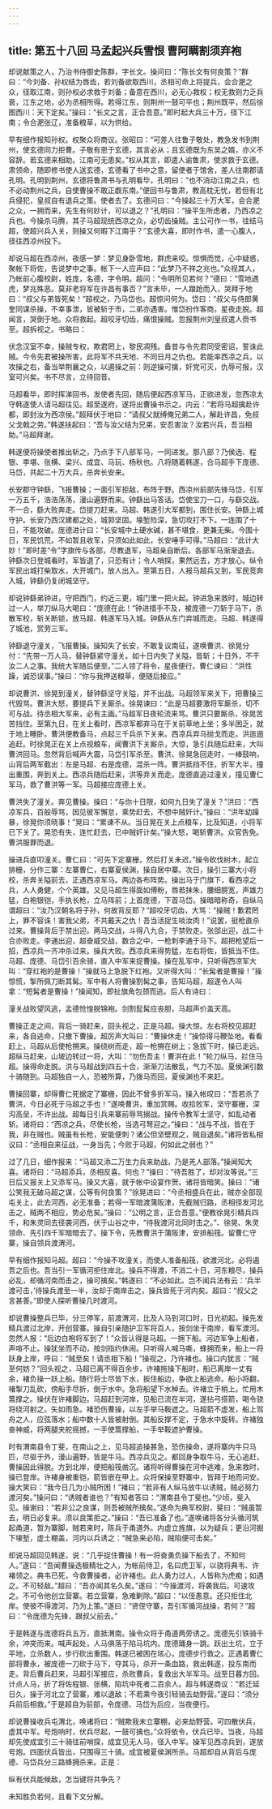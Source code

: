 ```yaml
---
---
---
```

title: 第五十八回 马孟起兴兵雪恨 曹阿瞒割须弃袍
---

却说献策之人，乃治书侍御史陈群，字长文。操问曰：“陈长文有何良策？”群曰：“今刘备、孙权结为唇齿，若刘备欲取西川，丞相可命上将提兵，会合淝之众，径取江南，则孙权必求救于刘备；备意在西川，必无心救权；权无救则力乏兵衰，江东之地，必为丞相所得。若得江东，则荆州一鼓可平也；荆州既平，然后徐图西川：天下定矣。”操曰：“长文之言，正合吾意。”即时起大兵三十万，径下江南；令合淝张辽，准备粮草，以为供给。

早有细作报知孙权。权聚众将商议。张昭曰：“可差人往鲁子敬处，教急发书到荆州，使玄德同力拒曹。子敬有恩于玄德，其言必从；且玄德既为东吴之婿，亦义不容辞。若玄德来相助。江南可无患矣。”权从其言，即遣人谕鲁肃，使求救于玄德。肃领命，随即修书使人送玄德，玄德看了书中之意，留使者于馆舍，差人往南郡请孔明。孔明到荆州，玄德将鲁肃书与孔明看毕，孔明曰：“也不消动江南之兵，也不必动荆州之兵，自使曹操不敢正觑东南。”便回书与鲁肃，教高枕无忧，若但有北兵侵犯，皇叔自有退兵之策。使者去了。玄德问曰：“今操起三十万大军，会合淝之众，一拥而来，先生有何妙计，可以退之？”孔明曰：“操平生所虑者，乃西凉之兵也。今操杀马腾，其子马超现统西凉之众，必切齿操贼。主公可作一书，往结马超，使超兴兵入关，则操又何暇下江南乎？”玄德大喜，即时作书，遣一心腹人，径往西凉州投下。

却说马超在西凉州，夜感一梦：梦见身卧雪地，群虎来咬。惊惧而觉，心中疑惑，聚帐下将佐，告说梦中之事。帐下一人应声曰：“此梦乃不祥之兆也。”众视其人，乃帐前心腹校尉，姓庞，名德，字令明。超问：“令明所见若何？”德曰：“雪地遇虎，梦兆殊恶。莫非老将军在许昌有事否？”言未毕，一人踉跄而入，哭拜于地曰：“叔父与弟皆死矣！”超视之，乃马岱也。超惊问何为。岱曰：“叔父与侍郎黄奎同谋杀操，不幸事泄，皆被斩于市，二弟亦遇害。惟岱扮作客商，星夜走脱。超闻言，哭倒于地。众将救起。超咬牙切齿，痛恨操贼。忽报荆州刘皇叔遣人赍书至。超拆视之。书略曰：

伏念汉室不幸，操贼专权，欺君罔上，黎民凋残。备昔与令先君同受密诏，誓诛此贼。今令先君被操所害，此将军不共天地、不同日月之仇也。若能率西凉之兵，以攻操之右，备当举荆襄之众，以遏操之前：则逆操可擒，奸党可灭，仇辱可报，汉室可兴矣。书不尽言，立待回音。

马超看毕，即时挥涕回书，发使者先回，随后便起西凉军马，正欲进发，忽西凉太守韩遂使人请马超往见。超至遂府，遂将出曹操书示之。内云：“若将马超擒赴许都，即封汝为西凉侯。”超拜伏于地曰：“请叔父就缚俺兄弟二人，解赴许昌，免叔父戈戟之劳。”韩遂扶起曰：“吾与汝父结为兄弟，安忍害汝？汝若兴兵，吾当相助。”马超拜谢。

韩遂便将操使者推出斩之，乃点手下八部军马，一同进发。那八部？乃侯选、程银、李堪、张横、梁兴、成宜、马玩、杨秋也。八将随着韩遂，合马超手下庞德、马岱，共起二十万大兵，杀奔长安来。

长安郡守钟繇，飞报曹操；一面引军拒敌，布阵于野。西凉州前部先锋马岱，引军一万五千，浩浩荡荡，漫山遍野而来。钟繇出马答话。岱使宝刀一口，与繇交战。不一合，繇大败奔走。岱提刀赶来。马超、韩遂引大军都到，围住长安。钟繇上城守护。长安乃西汉建都之处，城郭坚固。壕堑险深，急切攻打不下。一连围了十日，不能攻破。庞德进计曰：“长安城中土硬水碱，甚不堪食，更兼无柴。今围十日，军民饥荒。不如暂且收军，只须如此如此，长安唾手可得。”马超曰：“此计大妙！”即时差“令”字旗传与各部，尽教退军，马超亲自断后。各部军马渐渐退去。钟繇次日登城看时，军皆退了，只恐有计；令人哨探，果然远去，方才放心。纵令军民出城打柴取水，大开城门，放人出入。至第五日，人报马超兵又到，军民竞奔入城，钟繇仍复闭城坚守。

却说钟繇弟钟进，守把西门，约近三更，城门里一把火起。钟进急来救时，城边转过一人，举刀纵马大喝曰：“庞德在此！”钟进措手不及，被庞德一刀斩于马下，杀散军校，斩关断锁，放马超、韩遂军马入城。钟繇从东门弃城而走。马超、韩遂得了城池，赏劳三军。

钟繇退守潼关，飞报曹操。操知失了长安，不敢复议南征，遂唤曹洪、徐晃分付：“先带一万人马，替钟繇紧守潼关。如十日内失了关隘，皆斩；十日外，不干汝二人之事。我统大军随后便至。”二人领了将令，星夜便行。曹仁谏曰：“洪性躁，诚恐误事。”操曰：“你与我押送粮草，便随后接应。”

却说曹洪、徐晃到潼关，替钟繇坚守关隘，并不出战。马超领军来关下，把曹操三代毁骂。曹洪大怒，要提兵下关厮杀。徐晃谏曰：“此是马超要激将军厮杀，切不可与战。待丞相大军来，必有主画。”马超军日夜轮流来骂。曹洪只要厮杀，徐晃苦苦挡住。至第九日，在关上看时，西凉军都弃马在于关前草地上坐；多半困乏，就于地上睡卧。曹洪便教备马，点起三千兵杀下关来。西凉兵弃马抛戈而走。洪迤逦追赶。时徐晃正在关上点视粮车，闻曹洪下关厮杀，大惊，急引兵随后赶来，大叫曹洪回马。忽然背后喊声大震，马岱引军杀至。曹洪、徐晃急回走时，一棒鼓响，山背后两军截出：左是马超、右是庞德，混杀一阵。曹洪抵挡不住，折军大半，撞出重围，奔到关上。西凉兵随后赶来，洪等弃关而走。庞德直追过潼关，撞见曹仁军马，救了曹洪等一军。马超接应庞德上关。

曹洪失了潼关。奔见曹操。操曰：“与你十日限，如何九日失了潼关？”洪曰：“西凉军兵，百般辱骂，因见彼军懈怠，乘势赶去，不想中贼奸计。”操曰：“洪年幼躁暴，徐晃你须晓事！”晃曰：“累谏不从。当日晃在关上点粮车，比及知道，小将军已下关了。晃恐有失，连忙赶去，已中贼奸计矣。”操大怒，喝斩曹洪。众官告免。曹洪服罪而退。

操进兵直叩潼关。曹仁曰：“可先下定寨栅，然后打关未迟。”操令砍伐树木，起立排栅，分作三寨：左寨曹仁，右寨夏侯渊，操自居中寨。次日，操引三寨大小将校，杀奔关隘前去，正遇西凉军马。两边各布阵势。操出马于门旗下，看西凉之兵，人人勇健，个个英雄。又见马超生得面如傅粉，唇若抹朱，腰细膀宽，声雄力猛，白袍银铠，手执长枪，立马阵前；上首庞德，下首马岱。操暗暗称奇，自纵马谓超曰：“汝乃汉朝名将子孙，何故背反耶？”超咬牙切齿，大骂：“操贼！歉君罔上，罪不容诛！害我父弟，不共戴天之仇！吾当活捉生啖汝肉！”说罢，挺枪直杀过来。曹操背后于禁出迎。两马交战，斗得八九合，于禁败走。张郃出迎，战二十合亦败走。李通出迎，超奋威交战，数合之中，一枪刺李通于马下。超把枪望后一招，西凉兵一齐冲杀过来。操兵大败。西凉兵来得势猛，左右将佐，皆抵当不住。马超、庞德、马岱引百余骑，直入中军来捉曹操。操在乱军中，只听得西凉军大叫：“穿红袍的是曹操！”操就马上急脱下红袍。又听得大叫：“长髯者是曹操！”操惊慌，掣所佩刀断其髯。军中有人将曹操割髯之事，告知马超，超遂令人叫拿：“短髯者是曹操！”操闻知，即扯旗角包颈而逃。后人有诗曰：

潼关战败望风逃，孟德怆惶脱锦袍。剑割髭髯应丧胆，马超声价盖天高。

曹操正走之间，背后一骑赶来，回头视之，正是马超。操大惊。左右将校见超赶来，各自逃命，只撤下曹操。超厉声大叫曰：“曹操休走！”操惊得马鞭坠地。看看赶上，马超从后使枪搠来。操绕树而走，超一枪搠在树上；急拔下时，操已走远。超纵马赶来，山坡边转过一将，大叫：“勿伤吾主！曹洪在此！”轮刀纵马，拦住马超。操得命走脱。洪与马超战到四五十合，渐渐刀法散乱，气力不加。夏侯渊引数十骑随到。马超独自一人，恐被所算，乃拨马而回，夏侯渊也不来赶。

曹操回寨，却得曹仁死据定了寨栅，因此不曾多折军马。操入帐叹曰：“吾若杀了曹洪，今日必死于马超之手也！”遂唤曹洪，重加赏赐。收拾败军，坚守寨栅，深沟高垒，不许出战。超每日引兵来寨前辱骂搦战。操传令教军士坚守，如乱动者斩。诸将曰：“西凉之兵，尽使长枪，当选弓弩迎之。”操曰：“战与不战，皆在于我，非在贼也。贼虽有长枪，安能便刺？诸公但坚壁观之，贼自退矣。”诸将皆私相议曰：“丞相自来征战，一身当先；今败于马超，何如此之弱也？”

过了几日，细作报来：“马超又添二万生力兵来助战，乃是羌人部落。”操闻知大喜。诸将曰：“马超添兵，丞相反喜。何也？”操曰：“待吾胜了，却对汝等说。”三日后又报关上又添军马。操又大喜，就于帐中设宴作贺。诸将皆暗笑。操曰：“诸公笑我无破马超之谋，公等有何良策？”徐晃进曰：“今丞相盛兵在此，贼亦全部现屯关上，此去河西，必无准备；若得一军暗渡蒲阪津，先截贼归路，丞相径发河北击之，贼两不相应，势必危矣。”操曰：“公明之言，正合吾意。”便教徐晃引精兵四千，和朱灵同去径袭河西，伏于山谷之中，“待我渡河北同时击之。”、徐晃、朱灵领命、先引四千军暗暗去了。操下令，先教曹洪于蒲阪津，安排船筏。留曹仁守寨，操自领兵渡渭河。

早有细作报知马超。超曰：“今操不攻潼关，而使人准备船筏，欲渡河北，必将遏吾之后也。吾当引一军循河拒住岸北。操兵不得渡，不消二十日，河东粮尽，操兵必乱，却循河南而击之，操可擒矣。”韩遂曰：“不必如此。岂不闻兵法有云：‘兵半渡可击，’待操兵渡至一半，汝却于南岸击之，操兵皆死于河内矣。超曰：“叔父之言甚善。”即使人探听曹操几时渡河。

却说曹操整兵已毕，分三停军，前渡渭河，比及人马到河口时，日光初起。操先发精兵渡过北岸，开创营寨。操自引亲随护卫军将百人，按剑坐于南岸，看军渡河。忽然人报：“后边白袍将军到了！”众皆认得是马超。一拥下船。河边军争上船者，声喧不止。操犹坐而不动，按剑指约休闹。只听得人喊马嘶，蜂拥而来，船上一将跃身上岸，呼曰：“贼至矣！请丞相下船！”操视之，乃许褚也。操口内犹言：“贼至何妨？”回头视之，马超已离不得百余步，许褚拖操下船时，船已离岸一丈有余，褚负操一跃上船。随行将士尽皆下水，扳住船边，争欲上船逃命。船小将翻，褚掣刀乱砍，傍船手尽折，倒于水中。急将船望下水棹去。许褚立于梢上。忙用木篙撑之。操伏在许褚脚边。马超赶到河岸，见船已流在半河，遂拈弓搭箭，喝令骁将绕河射之。矢如雨急。褚恐伤曹操，以左手举马鞍遮之。马超箭不虚发，船上驾舟之人，应弦落水；船中数十人皆被射倒。其船反撑不定，于急水中旋转。许褚独奋神威，将两腿夹舵摇撼，一手使篙撑船，一手举鞍遮护曹操。

时有渭南县令丁斐，在南山之上，见马超追操甚急，恐伤操命，遂将寨内牛只马匹，尽驱于外，漫山遍野，皆是牛马。西凉兵见之。都回身争取牛马，无心追赶，曹操因此得脱。方到北岸，便把船筏凿沉。诸将听得曹操在河中逃难，急来救时，操已登岸。许褚身被重铠，箭皆嵌在甲上。众将保操至野寨中，皆拜于地而问安。操大笑曰：“我今日几为小贼所困！”褚曰；“若非有人纵马放牛以诱贼，贼必努力渡河矣。”操问曰：“诱贼者谁也？”有知者答曰：“渭南县令丁斐也。”少顷，斐入见。操谢曰：“若非公之良谋，则吾被贼所擒矣。”遂命为典军校尉，斐曰：“贼虽暂去，明日必复来。须以良策拒之。”操曰：“吾已准备了也。”遂唤诸将各分头循河筑起甬道，暂为寨脚，贼若来时，陈兵于甬道外。内虚立旌旗，以为疑兵；更沿河掘下壕堑，虚土棚盖，河内以兵诱之：“贼急来必陷，贼陷便可击矣。”

却说马超回见韩遂，说：“几乎捉住曹操！有一将奋勇负操下船去了，不知何人。”遂曰：“吾闻曹操选极精壮之人，为帐前侍卫，名曰虎卫军，以骁将典韦、许褚领之。典韦已死，今救曹操者，必许褚也。此人勇力过人，人皆称为虎痴；如遇之。不可轻敌。”超曰：“吾亦闻其名久矣。”遂曰：“今操渡河，将袭我后。可速攻之。不可令他创立营寨。若立营寨，急难剿除。”超曰：“以侄愚意。还只拒住北岸。使彼不得渡河，乃为上策。”遂曰：“贤侄守寨，吾引军循河战操，若何？”超曰：“令庞德为先锋，跟叔父前去。”

于是韩遂与庞德将兵五万，直抵渭南。操令众将于甬道两旁诱之。庞德先引铁骑千余，冲突而来。喊声起处，人马俱落于陷马坑内。庞德踊身一跳。跃出土坑，立于平地，立杀数人，步行砍出重围。韩遂已被困在垓心，庞德步行救之。正遇着曹仁部将曹永，被庞德一刀砍于马下，夺其马，杀开一条血路，救出韩遂，投东南而走。背后曹兵赶来，马超引军接应，杀败曹兵，复救出大半军马。战至日暮方回。计点人马，折了将佐程银、张横，陷坑中死者二百余人。超与韩遂商议：“若迁延日久，操于河北立了营寨，难以退敌；不若乘今夜引轻骑去劫野营。”遂曰：“须分兵前后相救。”于是超自为前部，令庞德、马岱为后应，当夜便行。

却说曹操收兵屯渭北，唤诸将曰：“贼欺我未立寨棚，必来劫野营。可四散伏兵，虚其中军。号炮响时，伏兵尽起，一鼓可擒也。”众将依令，伏兵已毕。当夜，马超却先使成宜引三十骑往前哨探，成宜见无人马，径入中军。操军见西凉兵到，遂放号炮。四面伏兵皆出，只围得三十骑。成宜被夏侯渊所杀。马超却自从背后与庞德、马岱兵分三路蜂拥杀来。正是：

纵有伏兵能候敌，怎当键将共争先？

未知胜负若何，且看下文分解。